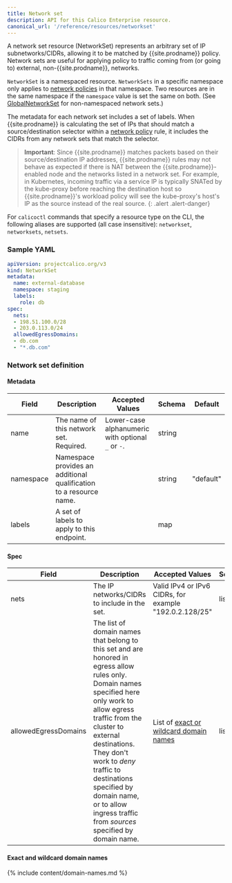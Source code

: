 ```yaml
---
title: Network set
description: API for this Calico Enterprise resource.
canonical_url: '/reference/resources/networkset'
---
```


A network set resource (NetworkSet) represents an arbitrary set of IP subnetworks/CIDRs,
allowing it to be matched by {{site.prodname}} policy.  Network sets are useful for applying policy to traffic
coming from (or going to) external, non-{{site.prodname}}, networks.

`NetworkSet` is a namespaced resource. `NetworkSets` in a specific namespace
only applies to [network policies]({{site.baseurl}}/reference/resources/networkpolicy)
in that namespace. Two resources are in the same namespace if the `namespace`
value is set the same on both. (See [GlobalNetworkSet]({{site.baseurl}}/reference/resources/globalnetworkset) for non-namespaced network sets.)

The metadata for each network set includes a set of labels.  When {{site.prodname}} is calculating the set of
IPs that should match a source/destination selector within a
[network policy]({{site.baseurl}}/reference/resources/networkpolicy) rule, it includes
the CIDRs from any network sets that match the selector.

> **Important**: Since {{site.prodname}} matches packets based on their source/destination IP addresses,
> {{site.prodname}} rules may not behave as expected if there is NAT between the {{site.prodname}}-enabled node and the
> networks listed in a network set.  For example, in Kubernetes, incoming traffic via a service IP is
> typically SNATed by the kube-proxy before reaching the destination host so {{site.prodname}}'s workload
> policy will see the kube-proxy's host's IP as the source instead of the real source.
{: .alert .alert-danger}

For `calicoctl` commands that specify a resource type on the CLI, the following
aliases are supported (all case insensitive): `networkset`, `networksets`, `netsets`.

### Sample YAML

```yaml
apiVersion: projectcalico.org/v3
kind: NetworkSet
metadata:
  name: external-database
  namespace: staging
  labels:
    role: db
spec:
  nets:
  - 198.51.100.0/28
  - 203.0.113.0/24
  allowedEgressDomains:
  - db.com
  - "*.db.com"
```

### Network set definition

#### Metadata

| Field     | Description                                                        | Accepted Values                                   | Schema | Default   |
|-----------|--------------------------------------------------------------------|---------------------------------------------------|--------|-----------|
| name      | The name of this network set. Required.                            | Lower-case alphanumeric with optional `_` or `-`. | string |           |
| namespace | Namespace provides an additional qualification to a resource name. |                                                   | string | "default" |
| labels    | A set of labels to apply to this endpoint.                         |                                                   | map    |           |

#### Spec

| Field       | Description                                  | Accepted Values                                         | Schema | Default    |
|-------------|----------------------------------------------|---------------------------------------------------------|--------|------------|
| nets        | The IP networks/CIDRs to include in the set. | Valid IPv4 or IPv6 CIDRs, for example "192.0.2.128/25"  | list   |            |
| allowedEgressDomains | The list of domain names that belong to this set and are honored in egress allow rules only.  Domain names specified here only work to allow egress traffic from the cluster to external destinations.  They don't work to _deny_ traffic to destinations specified by domain name, or to allow ingress traffic from _sources_ specified by domain name. | List of [exact or wildcard domain names](#exact-and-wildcard-domain-names) | list   |            |


#### Exact and wildcard domain names

{% include content/domain-names.md %}

